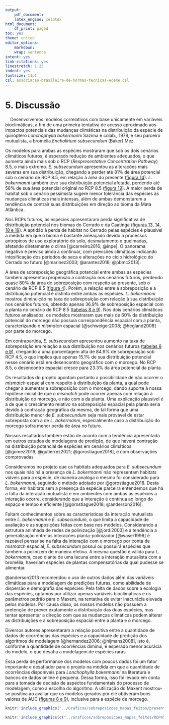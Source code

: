 ```yaml
---
output:
    pdf_document:
    latex_engine: xelatex
html_document:
    df_print: paged
toc: yes
theme: united
editor_options:
    markdown:
    wrap: sentence
intent: yes
link-citations: yes
linestretch: 1.25
indent: yes
fontsize: 11pt
csl: associacao-brasileira-de-normas-tecnicas-eceme.csl
---
```


# 5. Discussão

|     Desenvolvemos modelos correlativos com base unicamente em variáveis bioclimáticas, a fim de uma primeira tentativa de acesso aproximado aos impactos potenciais das mudanças climáticas na distribuição da espécie de quiróptero *Lonchophylla bokermanni* Sazima e colab., 1978, e seu parceiro mutualista, a bromélia *Encholirium subsecundum* (Baker) Mez. 


Os modelos para ambas as espécies mostraram que sob os dois cenários climáticos futuros, é esperado redução de ambientes adequados, o que aumenta ainda mais sob o RCP (*Respresentative Concentration Pathway*) 8.5, o mais extremo. *E. subsecundum* apresentou as alterações mais severas em sua distribuição, chegando a perder até 81% de área potencial sob o cenário de RCP 8.5, em relação à área do presente ([figura 14](#figuras)). *L. bokermanni* também teve sua distribuição potencial afetada, perdendo até 58% de sua área potencial original no RCP 8.5 ([figura 19](#figuras)). A maior perda de habitat sob o cenário pessimista sugere menor tolerância das espécies às mudanças climáticas mais intensas, além de ambas demonstarem a tendência de contrair suas distribuições em direção ao bioma da Mata Atlântica.


Nos RCPs futuros, as espécies apresentaram perda significativa de distribuição potencial nos biomas do Cerrado e da Caatinga ([figuras 13, 14, 18 e 19](#figuras)). A aptidão à perda de habitat no Cerrado pelas espécies é plausível a medida em que o bioma é bastante ameaçado devido a processos antrópicos de uso exploratório do solo, desmatamento e queimadas, afetando diretamente o clima [@carneiro2016; @inpe]. O panorama negativo é previso ainda a continuar, com previsões climáticas indicando intesificação dos períodos de seca e alterações no ciclo hidrológico do Cerrado no futuro [@marinez2003; @arantes2016; @pbmc2013]. 


A área de sobreposição geográfica potencial entre ambas as espécies também apresentou propensão a contração nos cenários futuros, perdendo quase 80% da área de sobreposição com respeito ao presente, sob o cenário de RCP 8.5 ([figura 4](#discussão)). Porém, a relação entre a sobreposição e a distribuição potencial é distinta entre ambas as espécies. *L. bokermanni* mostrou diminuição na taxa de sobreposição com relação à sua distribuição nos cenários futuros, obtendo apenas 36.9% de sobreposição espacial com a planta no cenário de RCP 8.5 ([tabelas 8 e 9](#apêndice)). Nos dois cenários climáticos futuros analisados, os modelos mostraram que mais de 60% da distribuição potencial do morcego não possuía correspondência espacial com a planta, caracterizando o *mismatch* espacial [@schweiger2008; @hegland2008] por parte do morcego. 


Em contrapartida, *E. subsecundum* apresentou aumento na taxa de sobreposição em relação a sua distribuição nos cenários futuros ([tabelas 8 e 9](#apêndice)), chegando a uma porcentagem alta de 84.9% de sobreposição sob RCP 4.5, o que implica que apenas 15.1% de sua distribuição potencial nesse cenário está em desencontro geográfico com o morcego. No RCP 8.5, o desencontro espacial cresce para 23.3% da área potencial da planta. 


Os resultados do projeto apontam portanto a possibilidade de não ocorrer o *mismatch* espacial com respeito à distribuição da planta, a qual pode chegar a aumentar a sobreposição com o morcego, dando suporte à nossa hipótese inicial de que o *mismatch* pode ocorrer apenas com relação à distribuição do morcego, e não com a da planta. Uma explicação plausível é a de que o crescimento relativo na sobreposição espacial pela planta seria devido à contração geográfica da mesma, de tal forma que uma distribuição menor de *E. subsecundum* seja mais provável de estar sobreposta com a de *L. bokermanni*, especialmente caso a distribuição do morcego sofra menor perda de área no futuro.


Nossos resultados também estão de acordo com a tendência apresentada em outros estudos de modelagens de predição, de que haverá contração na distribuição potencial de espécies em cenários climáticos [@gomez2019; @gutierrez2021; @gorostiague2018], e com observações comprovadas 


Consideramos no projeto que os habitats adequados para *E. subsecundum* nos quais não há a presença de *L. bokermanni* não representam habitats viáveis para a espécie, de maneira analóga o mesmo foi considerado para *L. bokermanni*, seguindo o método adotado por @gorostiague2018. Desta forma, em habitats sem a presença da espécie parceira entendemos que há a falta da interação mutualista e em ambientes com ambas as espécies a interação ocorre, considerando que a interação é contínua ao longo do espaço e tempo e eficiente [@gorostiague2018; @anderson2016]. 


Faltam conhecimentos sobre as características da interação mutualista entre *L. bokermanni* e *E. subsecundum*, o que limita a capacidade de avaliação e as suposições feitas com base nos modelos. Considerando a estrutura aninhada de redes de polinização [@jordi2003] e a tendência a generalização entre as interações planta-polinizador [@waser1996] é razoável pensar se na falta da interação com o morcego por conta de *mismatch* espacial, *E. subsecundum* possui ou possuirá espécies que também a polinizem de maneira efetiva. A mesma questão é válida para *L. bokermanni*, caso diante de uma lacuna entre a interação mutualista com a bromélia, haveriam espécies de plantas compensatórias da qual pudesse se alimentar. 


@anderson2013 recomendou o uso de outros dados além das variáveis climáticas para a modelagem de predições futuras, como abilidade de dispersão e demografia das espécies. Pela falta de dados sobre a ecologia das espécies, optamos por utilizar apenas variáveis bioclimáticas e os parâmetros padrão para o Maxent, na tentativa de evitar inacurácia elevada pelos modelos. Por causa disso, os nossos modelos não possuem a pretenção de prever exatamente a distribuição das duas espécies, mas tentar apresentar a direção com que as mudanças climáticas podem alterar as distribuições e a sobreposição espacial entre a planta e o morcego.  


Diversos autores apresentaram a relação positiva entre a quantidade de dados de ocorrências das espécies e a capacidade de predição dos algoritmos de modelagem [@hernandez2006; @hijmans2008], isto é, conforme a quantidade de ocorrências diminui, é esperado menor acurácia do modelo, o que desafia a modelagem de espécies raras.


Essa perda de performance dos modelos com poucos dados foi um fator importante e desafiador para o projeto na medida em que a quantidade de ocorrências disponíveis para *Lonchophylla bokermanni* na literatura e bancos de dados online é pequena. Dessa forma, isso foi levado em conta para a tomada de decisão de aspectos fundamentais do processo de modelagem, como a escolha do algoritmo. A utilização do Maxent mostrou-se positiva ao avaliar que os modelos gerados por ele obtiveram bons valores de AUC ([figuras 8 e 9](#figuras)), inclusive para a espécie de morcego.


```r

knitr::include_graphics("../Graficos/sobreposicoes_mapas_feitos/presente.jpeg")

```


\clearpage
```r

knitr::include_graphics(c("../Graficos/sobreposicoes_mapas_feitos/RCP45.jpeg", "../Graficos/sobreposicoes_mapas_feitos/RCP85.jpeg"))

```






